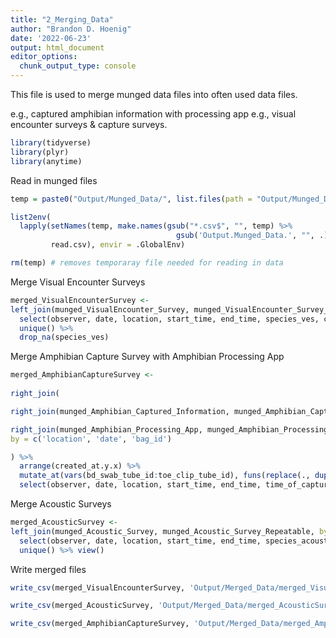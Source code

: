 ```yaml
---
title: "2_Merging_Data"
author: "Brandon D. Hoenig"
date: '2022-06-23'
output: html_document
editor_options: 
  chunk_output_type: console
---
```


This file is used to merge munged data files into often used data files. 

e.g., captured amphibian information with processing app
e.g., visual encounter surveys & capture surveys. 

```r
library(tidyverse)
library(plyr)
library(anytime)
```

Read in munged files
```r
temp = paste0("Output/Munged_Data/", list.files(path = "Output/Munged_Data/", pattern= "*.csv"))

list2env(
  lapply(setNames(temp, make.names(gsub("*.csv$", "", temp) %>% 
                                     gsub('Output.Munged_Data.', "", .))), 
         read.csv), envir = .GlobalEnv)

rm(temp) # removes temporaray file needed for reading in data
```


Merge Visual Encounter Surveys
```r
merged_VisualEncounterSurvey <-
left_join(munged_VisualEncounter_Survey, munged_VisualEncounter_Survey_Repeatable, by = c('fulcrum_id' = 'fulcrum_parent_id')) %>% 
  select(observer, date, location, start_time, end_time, species_ves, count_ves, comments_ves) %>%
  unique() %>%
  drop_na(species_ves) 

```

Merge Amphibian Capture Survey with Amphibian Processing App
```r

merged_AmphibianCaptureSurvey <-
  
right_join(

right_join(munged_Amphibian_Captured_Information, munged_Amphibian_Captured_Information_Repeatable, by = c("fulcrum_id" = "fulcrum_parent_id")),

right_join(munged_Amphibian_Processing_App, munged_Amphibian_Processing_App_Repeatable, by = c('fulcrum_id' = 'fulcrum_parent_id')),
by = c('location', 'date', 'bag_id')

) %>% 
  arrange(created_at.y.x) %>%
  mutate_at(vars(bd_swab_tube_id:toe_clip_tube_id), funs(replace(., duplicated(.), NA))) %>%
  select(observer, date, location, start_time, end_time, time_of_capture, body_temperature, microhabitat_type, microhabitat_temperature, species_capture, life_stage, sex, bd_swab_tube_id:toe_clip_tube_id, capture_comments) %>% unique()
```

Merge Acoustic Surveys
```r
merged_AcousticSurvey <-
left_join(munged_Acoustic_Survey, munged_Acoustic_Survey_Repeatable, by = c('fulcrum_id' = 'fulcrum_parent_id')) %>%
  select(observer, date, location, start_time, end_time, species_acoustic, call_index, acoustic_comments) %>%
  unique() %>% view()
```


Write merged files
```r

write_csv(merged_VisualEncounterSurvey, 'Output/Merged_Data/merged_VisualEncounterSurvey.csv')

write_csv(merged_AcousticSurvey, 'Output/Merged_Data/merged_AcousticSurvey.csv')

write_csv(merged_AmphibianCaptureSurvey, 'Output/Merged_Data/merged_AmphibianCaptureSurvey.csv')
```

